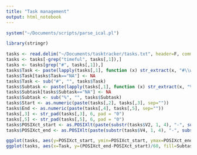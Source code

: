 ```yaml
---
title: "Task management"
output: html_notebook
---
```


```r
system("~/Documents/scripts/parse_ical.pl")

library(stringr)

tasks <- read.delim("~/Documents/tasktracker/tasks.txt", header=F, comment.char="@")
tasks <- tasks[-grep("timeful", tasks[,1]),]
tasks <- tasks[grep("#", tasks[,1]),]
tasks$Task <- paste(lapply(tasks[,1], function (x) str_extract(x, "#\\w+")))
tasks$Task[tasks$Task=="NA"] <- NA
tasks$Task <- sub("#", "", tasks$Task)
tasks$Subtask <- paste(lapply(tasks[,1], function (x) str_extract(x, "%\\w+")))
tasks$Subtask[tasks$Subtask=="NA"] <- NA
tasks$Subtask <- sub("%", "", tasks$Subtask)
tasks$Start <- as.numeric(paste(tasks[,2], tasks[,3], sep=""))
tasks$End <- as.numeric(paste(tasks[,4], tasks[,5], sep=""))
tasks[,3] <- str_pad(tasks[,3], 6, pad = "0")
tasks[,5] <- str_pad(tasks[,5], 6, pad = "0")
tasks$POSIXct_start <- as.POSIXlt(paste(substr(tasks$V2, 1, 4), "-", substr(tasks$V2, 5, 6), "-", substr(tasks$V2, 7, 8), " ", substr(tasks$V3, 1, 2), ":", substr(tasks$V3, 3,4),  ":", substr(tasks$V3, 5,6), " BST", sep=""))
tasks$POSIXct_end <- as.POSIXlt(paste(substr(tasks$V4, 1, 4), "-", substr(tasks$V4, 5, 6), "-", substr(tasks$V4, 7, 8), " ", substr(tasks$V5, 1, 2), ":", substr(tasks$V5, 3,4),  ":", substr(tasks$V5, 5,6), " BST", sep=""))

ggplot(tasks, aes(y=POSIXct_start, ymin=POSIXct_start, ymax=POSIXct_end, x=Task, col=Subtask)) + theme_bw() + coord_flip() + scale_y_datetime() + geom_linerange(size=10) + ylab("") + scale_color_discrete(na.value="black")
ggplot(tasks, aes(x=Task, y=(POSIXct_end-POSIXct_start)/60, fill=Subtask)) + geom_col() + theme_bw() + ylab("Time (hours)") + scale_fill_discrete(na.value = "black") + coord_flip()

```

